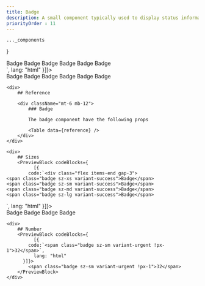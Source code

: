 ```yaml
---
title: Badge
description: A small component typically used to display status information or additional context for another UI element.
priorityOrder : 11
---
```



    ..._components
}

<div className="space-y-20">
    <PreviewBlock codeBlocks={
              [{
            code:`<div class="flex gap-3">
    <span class="badge sz-sm variant-neutral">Badge</span>
    <span class="badge sz-sm variant-info">Badge</span>
    <span class="badge sz-sm variant-success">Badge</span>
    <span class="badge sz-sm variant-warning">Badge</span>
    <span class="badge sz-sm variant-danger">Badge</span>
    <span class="badge sz-sm variant-urgent">Badge</span>
</div>`,
              lang: "html"
          }]}>
        <div class="flex gap-3">
            <span class="badge sz-sm variant-neutral">Badge</span>
            <span class="badge sz-sm variant-info">Badge</span>
            <span class="badge sz-sm variant-success">Badge</span>
            <span class="badge sz-sm variant-warning">Badge</span>
            <span class="badge sz-sm variant-danger">Badge</span>
            <span class="badge sz-sm variant-urgent">Badge</span>
        </div>
    </PreviewBlock>

    <div>
        ## Reference

        <div className="mt-6 mb-12"> 
            ### Badge 

            The badge component have the following props

            <Table data={reference} />
        </div>
    </div>

    <div>
        ## Sizes
        <PreviewBlock codeBlocks={
              [{
            code:`<div class="flex items-end gap-3">
    <span class="badge sz-xs variant-success">Badge</span>
    <span class="badge sz-sm variant-success">Badge</span>
    <span class="badge sz-md variant-success">Badge</span>
    <span class="badge sz-lg variant-success">Badge</span>
</div>`,
              lang: "html"
          }]}>
            <div class="flex items-end gap-3">
                <span class="badge sz-xs variant-success">Badge</span>
                <span class="badge sz-sm variant-success">Badge</span>
                <span class="badge sz-md variant-success">Badge</span>
                <span class="badge sz-lg variant-success">Badge</span>
            </div>
        </PreviewBlock>
    </div>

    <div>
        ## Number
        <PreviewBlock codeBlocks={
              [{
            code:`<span class="badge sz-sm variant-urgent !px-1">32</span>`,
              lang: "html"
          }]}>
            <span class="badge sz-sm variant-urgent !px-1">32</span>
        </PreviewBlock>
    </div>
</div>